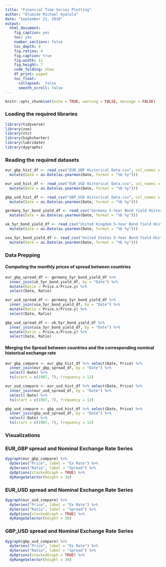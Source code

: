 ```yaml
---
title: "Financial Time Series Plotting"
author: "Olumide Michael Oyalola"
date: "September 21, 2018"
output: 
  html_document: 
    fig_caption: yes
    toc: yes
    number_sections: false
    toc_depth: 4
    fig.retina: 4
    fig.caption: true
    fig.width: 12
    fig.height: 7
    code_folding: show
    df_print: paged
    toc_float: 
      collapsed:  false
      smooth_scroll: false
---
```


```r
knitr::opts_chunk$set(echo = TRUE, warning = FALSE, message = FALSE)
```

### Loading the required libraries

```r

library(tidyverse)
library(zoo)
library(xts)
library(highcharter)
library(lubridate)
library(dygraphs)
```


### Reading the required datasets

```r

eur_gbp_hist_df <- read_csv("EUR_GBP Historical Data.csv", col_names = TRUE, trim_ws = TRUE) %>%
  mutate(Date = as.Date(as.yearmon(Date, format = "%b %y")))

eur_usd_hist_df <- read_csv("EUR_USD Historical Data.csv", col_names = TRUE, trim_ws = TRUE) %>%
  mutate(Date = as.Date(as.yearmon(Date, format = "%b %y")))

gbp_usd_hist_df <- read_csv("GBP_USD Historical Data.csv", col_names = TRUE, trim_ws = TRUE) %>%
  mutate(Date = as.Date(as.yearmon(Date, format = "%b %y")))

germany_5yr_bond_yield_df <- read_csv("Germany 5-Year Bond Yield Historical Data.csv", col_names = TRUE, trim_ws = TRUE) %>%
  mutate(Date = as.Date(as.yearmon(Date, format = "%b %y")))

uk_5yr_bond_yield_df <- read_csv("United Kingdom 5-Year Bond Yield Historical Data.csv", col_names = TRUE, trim_ws = TRUE) %>%
  mutate(Date = as.Date(as.yearmon(Date, format = "%b %y")))

usa_5yr_bond_yield_df <- read_csv("United States 5-Year Bond Yield Historical Data.csv", col_names = TRUE, trim_ws = TRUE) %>%
  mutate(Date = as.Date(as.yearmon(Date, format = "%b %y")))

```

### Data Prepping

#### Computing the monthly prices of spread between countries

```r

eur_gbp_spread_df <- germany_5yr_bond_yield_df %>%
  inner_join(uk_5yr_bond_yield_df, by = "Date") %>%
  mutate(Ratio = Price.x/Price.y) %>%
  select(Date, Ratio)

eur_usd_spread_df <- germany_5yr_bond_yield_df %>%
  inner_join(usa_5yr_bond_yield_df, by = "Date") %>%
  mutate(Ratio = Price.x/Price.y) %>%
  select(Date, Ratio)

gbp_usd_spread_df <- uk_5yr_bond_yield_df %>%
  inner_join(usa_5yr_bond_yield_df, by = "Date") %>%
  mutate(Ratio = Price.x/Price.y) %>%
  select(Date, Ratio)

```


#### Merging the Spread between countries and the corresponding nominal historical exchange rate

```r

eur_gbp_compare <- eur_gbp_hist_df %>% select(Date, Price) %>%
  inner_join(eur_gbp_spread_df, by = "Date") %>%
  select(-Date) %>%
  ts(start = c(1987, 7), frequency = 12)

eur_usd_compare <- eur_usd_hist_df %>% select(Date, Price) %>%
  inner_join(eur_usd_spread_df, by = "Date") %>%
  select(-Date) %>%
  ts(start = c(1987, 7), frequency = 12)

gbp_usd_compare <- gbp_usd_hist_df %>% select(Date, Price) %>%
  inner_join(gbp_usd_spread_df, by = "Date") %>%
  select(-Date) %>%
  ts(start = c(1987, 7), frequency = 12)

```

### Visualizations

### EUR_GBP spread and Nominal Exchange Rate Series

```r

dygraph(eur_gbp_compare) %>%
  dySeries("Price", label = "Ex Rate") %>%
  dySeries("Ratio", label = "Spread") %>%
  dyOptions(stackedGraph = TRUE) %>%
  dyRangeSelector(height = 30)

```


### EUR_USD spread and Nominal Exchange Rate Series

```r

dygraph(eur_usd_compare) %>%
  dySeries("Price", label = "Ex Rate") %>%
  dySeries("Ratio", label = "Spread") %>%
  dyOptions(stackedGraph = TRUE) %>%
  dyRangeSelector(height = 30)

```


### GBP_USD spread and Nominal Exchange Rate Series

```r

dygraph(gbp_usd_compare) %>%
  dySeries("Price", label = "Ex Rate") %>%
  dySeries("Ratio", label = "Spread") %>%
  dyOptions(stackedGraph = TRUE) %>%
  dyRangeSelector(height = 30)

```
